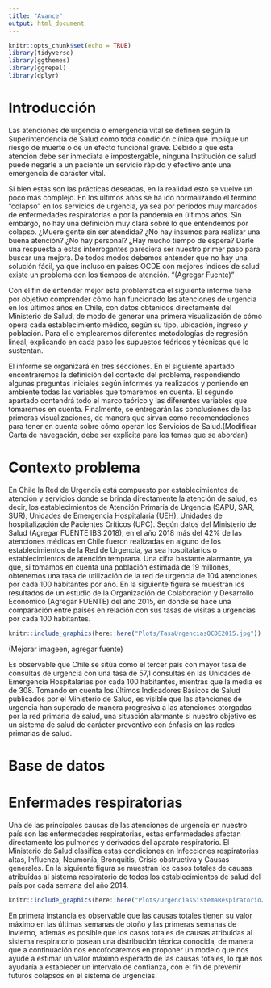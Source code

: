 ```yaml
---
title: "Avance"
output: html_document
---
```


```r
knitr::opts_chunk$set(echo = TRUE)
library(tidyverse)
library(ggthemes)
library(ggrepel)
library(dplyr)


```

# Introducción


Las atenciones de urgencia o emergencia vital se definen según la Superintendencia de Salud como toda condición clínica que implique un riesgo de muerte o de un efecto funcional grave. Debido a que esta atención debe ser inmediata e impostergable, ninguna Institución de salud puede negarle a un paciente un servicio rápido y efectivo ante una emergencia de carácter vital.

Si bien estas son las prácticas deseadas, en la realidad esto se vuelve un poco más complejo. En los últimos años se ha ido normalizando el término "colapso" en los servicios de urgencia, ya sea por períodos muy marcados de enfermedades respiratorias o por la pandemia en últimos años. Sin embargo, no hay una definición muy clara sobre lo que entendemos por colapso. ¿Muere gente sin ser atendida? ¿No hay insumos para realizar una buena atención? ¿No hay personal? ¿Hay mucho tiempo de espera? Darle una respuesta a estas interrogantes pareciera ser nuestro primer paso para buscar una mejora. De todos modos debemos entender que no hay una solución fácil, ya que incluso en países OCDE con mejores índices de salud existe un problema con los tiempos de atención. "(Agregar Fuente)"

Con el fin de entender mejor esta problemática el siguiente informe tiene por objetivo comprender cómo han funcionado las atenciones de urgencia en los últimos años en Chile, con datos obtenidos directamente del Ministerio de Salud, de modo de generar una primera visualización de cómo opera cada establecimiento médico, según su tipo, ubicación, ingreso y población. Para ello emplearemos diferentes metodologías de regresión lineal, explicando en cada paso los supuestos teóricos y técnicas que lo sustentan.

El informe se organizará en tres secciones. En el siguiente apartado encontraremos la definición del contexto del problema, respondiendo algunas preguntas iniciales según informes ya realizados y poniendo en ambiente todas las variables que tomaremos en cuenta. El segundo apartado contendrá todo el marco teórico y las diferentes variables que tomaremos en cuenta. Finalmente, se entregarán las conclusiones de las primeras visualizaciones, de manera que sirvan como recomendaciones para tener en cuenta sobre cómo operan los Servicios de Salud.(Modificar Carta de navegación, debe ser explícita para los temas que se abordan)

# Contexto problema

En Chile la Red de Urgencia está compuesto por establecimientos de atención y servicios donde se brinda directamente la atención de salud, es decir, los establecimientos de Atención Primaria de Urgencia (SAPU, SAR, SUR), Unidades de Emergencia Hospitalaria (UEH), Unidades de hospitalización de Pacientes Críticos (UPC).
Según datos del Ministerio de Salud (Agregar FUENTE IBS 2018), en el año 2018 más del 42% de las atenciones médicas en Chile fueron realizadas en alguno de los establecimientos de la Red de Urgencia, ya sea hospitalarios o establecimientos de atención temprana. Una cifra bastante alarmante, ya que, si tomamos en cuenta una población estimada de 19 millones, obtenemos una tasa de utilización de la red de urgencia de 104 atenciones por cada 100 habitantes por año.
En la siguiente figura se muestran los resultados de un estudio de la Organización de Colaboración y Desarrollo Económico (Agregar FUENTE) del año 2015, en donde se hace una comparación entre países en relación con sus tasas de visitas a urgencias por cada 100 habitantes.

```r
knitr::include_graphics(here::here("Plots/TasaUrgenciasOCDE2015.jpg"))

```
(Mejorar imageen, agregar fuente)

Es observable que Chile se sitúa como el tercer país con mayor tasa de consultas de urgencia con una tasa de 57,1 consultas en las Unidades de Emergencia Hospitalarias por cada 100 habitantes, mientras que la media es de 308.
Tomando en cuenta los últimos Indicadores Básicos de Salud publicados por el Ministerio de Salud, es visible que las atenciones de urgencia han superado de manera progresiva a las atenciones otorgadas por la red primaria de salud, una situación alarmante si nuestro objetivo es un sistema de salud de carácter preventivo con énfasis en las redes primarias de salud.

# Base de datos









# Enfermades respiratorias

Una de las principales causas de las atenciones de urgencia en nuestro país son las enfermedades respiratorias, estas enfermedades afectan directamente los pulmones y derivados del aparato respiratorio. El Ministerio de Salud clasifica estas condiciones en Infecciones respiratorias altas, Influenza, Neumonía, Bronquitis, Crisis obstructiva y Causas generales. En la siguiente figura se muestran los casos totales de causas atribuídas al sistema respiratorio de todos los establecimientos de salud del país por cada semana del año 2014.

```r
knitr::include_graphics(here::here("Plots/UrgenciasSistemaRespiratorio20143.jpeg"))

```

En primera instancia es observable que las causas totales tienen su valor máximo en las últimas semanas de otoño y las primeras semanas de invierno, además es posible que los casos totales de causas atribuídas al sistema respiratorio posean una distribución téorica conocida, de manera que a continuación nos encofocaremos en proponer un modelo que nos ayude a estimar un valor máximo esperado de las causas totales, lo que nos ayudaría a establecer un intervalo de confianza, con el fin de prevenir futuros colapsos en el sistema de urgencias.
